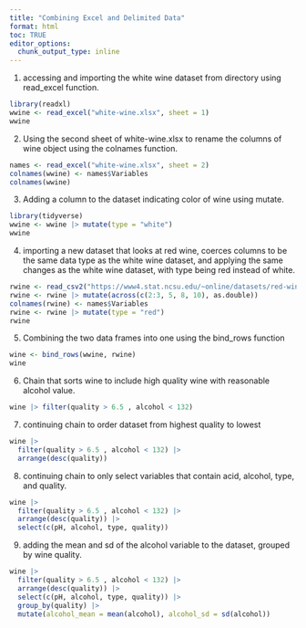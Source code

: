 ```yaml
---
title: "Combining Excel and Delimited Data"
format: html
toc: TRUE
editor_options: 
  chunk_output_type: inline
---
```


1. 
accessing and importing the white wine dataset from directory using read_excel function.
```r
library(readxl)
wwine <- read_excel("white-wine.xlsx", sheet = 1)
wwine
```

2. 
Using the second sheet of white-wine.xlsx to rename the columns of wine object using the colnames function.
```r
names <- read_excel("white-wine.xlsx", sheet = 2)
colnames(wwine) <- names$Variables
colnames(wwine)
```

3. 
Adding a column to the dataset indicating color of wine using mutate.
```r
library(tidyverse)
wwine <- wwine |> mutate(type = "white")
wwine
```

4.
importing a new dataset that looks at red wine, coerces columns to be the same data type as the white wine dataset, and applying the same changes as the white wine dataset, with type being red instead of white.
```r
rwine <- read_csv2("https://www4.stat.ncsu.edu/~online/datasets/red-wine.csv")
rwine <- rwine |> mutate(across(c(2:3, 5, 8, 10), as.double))
colnames(rwine) <- names$Variables
rwine <- rwine |> mutate(type = "red")
rwine
```

5. 
Combining the two data frames into one using the bind_rows function
```r
wine <- bind_rows(wwine, rwine)
wine
```

6. 
Chain that sorts wine to include high quality wine with reasonable alcohol value.
```r
wine |> filter(quality > 6.5 , alcohol < 132)
```

7. 
continuing chain to order dataset from highest quality to lowest
```r
wine |> 
  filter(quality > 6.5 , alcohol < 132) |>
  arrange(desc(quality))
```

8. 
continuing chain to only select variables that contain acid, alcohol, type, and quality.
```r
wine |> 
  filter(quality > 6.5 , alcohol < 132) |>
  arrange(desc(quality)) |> 
  select(c(pH, alcohol, type, quality))
```

9. 
adding the mean and sd of the alcohol variable to the dataset, grouped by wine quality.
```r
wine |> 
  filter(quality > 6.5 , alcohol < 132) |>
  arrange(desc(quality)) |> 
  select(c(pH, alcohol, type, quality)) |>
  group_by(quality) |>
  mutate(alcohol_mean = mean(alcohol), alcohol_sd = sd(alcohol))
```
